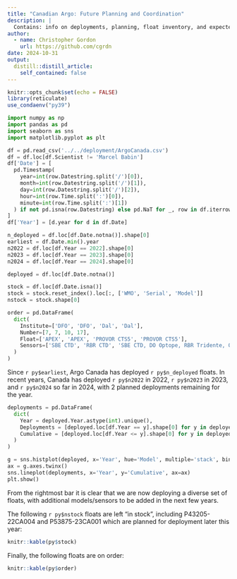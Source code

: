 ```yaml
---
title: "Canadian Argo: Future Planning and Coordination"
description: |
  Contains: info on deployments, planning, float inventory, and expected orders.
author:
  - name: Christopher Gordon
    url: https://github.com/cgrdn
date: 2024-10-31
output:
  distill::distill_article:
    self_contained: false
---
```



```r
knitr::opts_chunk$set(echo = FALSE)
library(reticulate)
use_condaenv("py39")
```

```python

import numpy as np
import pandas as pd
import seaborn as sns
import matplotlib.pyplot as plt

df = pd.read_csv('../../deployment/ArgoCanada.csv')
df = df.loc[df.Scientist != 'Marcel Babin']
df['Date'] = [
  pd.Timestamp(
    year=int(row.Datestring.split('/')[0]),
    month=int(row.Datestring.split('/')[1]),
    day=int(row.Datestring.split('/')[2]),
    hour=int(row.Time.split(':')[0]),
    minute=int(row.Time.split(':')[1])
  ) if not pd.isna(row.Datestring) else pd.NaT for _, row in df.iterrows() 
]
df['Year'] = [d.year for d in df.Date]

n_deployed = df.loc[df.Date.notna()].shape[0]
earliest = df.Date.min().year
n2022 = df.loc[df.Year == 2022].shape[0]
n2023 = df.loc[df.Year == 2023].shape[0]
n2024 = df.loc[df.Year == 2024].shape[0]

deployed = df.loc[df.Date.notna()]

stock = df.loc[df.Date.isna()]
stock = stock.reset_index().loc[:, ['WMO', 'Serial', 'Model']]
nstock = stock.shape[0]

order = pd.DataFrame(
  dict(
    Institute=['DFO', 'DFO', 'Dal', 'Dal'],
    Number=[7, 7, 10, 17],
    Float=['APEX', 'APEX', 'PROVOR CTS5', 'PROVOR CTS5'],
    Sensors=['SBE CTD', 'RBR CTD', 'SBE CTD, DO Optope, RBR Tridente, OCR', 'SBE CTD, DO Optope, RBR Tridente, OCR, Trios OPUS']
  )
)

```

Since `r py$earliest`, Argo Canada has deployed `r py$n_deployed` floats. In recent years, Canada has deployed `r py$n2022` in 2022, `r py$n2023` in 2023, and `r py$n2024` so far in 2024, with 2 planned deployments remaining for the year. 

```python

deployments = pd.DataFrame(
  dict(
    Year = deployed.Year.astype(int).unique(),
    Deployments = [deployed.loc[df.Year == y].shape[0] for y in deployed.Year.unique()],
    Cumulative = [deployed.loc[df.Year <= y].shape[0] for y in deployed.Year.unique()]
  )
)

g = sns.histplot(deployed, x='Year', hue='Model', multiple='stack', bins=np.arange(2011.5, 2025.5, 1), palette='colorblind')
ax = g.axes.twinx()
sns.lineplot(deployments, x='Year', y='Cumulative', ax=ax)
plt.show()

```

From the rightmost bar it is clear that we are now deploying a diverse set of floats, with additional models/sensors to be added in the next few years.

The following `r py$nstock` floats are left "in stock", including P43205-22CA004 and P53875-23CA001 which are planned for deployment later this year:

```r
knitr::kable(py$stock)
```

Finally, the following floats are on order:

```r
knitr::kable(py$order)
```
